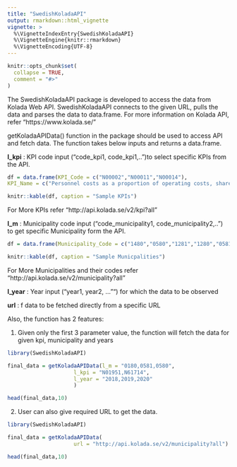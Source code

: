 ```yaml
---
title: "SwedishKoladaAPI"
output: rmarkdown::html_vignette
vignette: >
  %\VignetteIndexEntry{SwedishKoladaAPI}
  %\VignetteEngine{knitr::rmarkdown}
  %\VignetteEncoding{UTF-8}
---
```


```r
knitr::opts_chunk$set(
  collapse = TRUE,
  comment = "#>"
)
```
The SwedishKoladaAPI package is developed to access the data from Kolada Web API. SwedishKoladaAPI connects to the given URL, pulls the data and parses the data to data.frame. For more information on Kolada API, refer "https://www.kolada.se/"

getKoladaAPIData() function in the package should be used to access API and fetch data. The function takes below inputs and returns a data.frame.

**l_kpi** : KPI code input ("code_kpi1, code_kpi1,..")to select specific KPIs from the API.
 
```r
df = data.frame(KPI_Code = c("N00002","N00011","N00014"),
KPI_Name = c("Personnel costs as a proportion of operating costs, share (%)","Income equalization, allowance / fee, SEK / inv. 1 Nov fg year","Adjustment contribution / fee, SEK / inv (2005-)") )

knitr::kable(df, caption = "Sample KPIs")
```
For More KPIs refer "http://api.kolada.se/v2/kpi?all"

**l_m** : Municipality code input ("code_municipality1, code_municipality2,..") to get specific Municipality form the API.
```r
df = data.frame(Municipality_Code = c("1480","0580","1281","1280","0581","0180","0001","2480","0380"), Municipality_Name = c("Goteborg","Linkoping","Lund","Malmo","Norrkoping","Stockholm","Stockholms lans landsting","Umea","Uppsala") )

knitr::kable(df, caption = "Sample Municpalities")
```
For More Municipalities and their codes refer "http://api.kolada.se/v2/municipality?all"

 **l_year** : Year input ("year1, year2, ..."") for which the data to be observed

 **url** : f data to be fetched directly from a specific URL
 
 Also, the function has 2 features:
 
 1. Given only the first 3 parameter value, the function will fetch the data for given kpi, municipality and years
 
```r
library(SwedishKoladaAPI)

final_data = getKoladaAPIData(l_m = "0180,0581,0580",
                     l_kpi = "N01951,N61714",
                     l_year = "2018,2019,2020"
                     )

head(final_data,10)
```
 2. User can also give required URL to get the data.
 
```r
library(SwedishKoladaAPI)

final_data = getKoladaAPIData(
                     url = "http://api.kolada.se/v2/municipality?all")

head(final_data,10)
```
